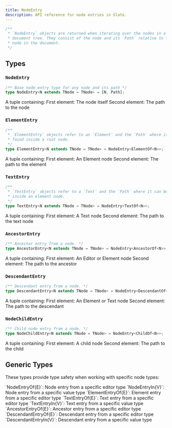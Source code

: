 ```yaml
---
title: NodeEntry
description: API reference for node entries in Slate.
---
```


```ts
/**
 * `NodeEntry` objects are returned when iterating over the nodes in a Slate
 * document tree. They consist of the node and its `Path` relative to the root
 * node in the document.
 */
```

## Types

### `NodeEntry`

```ts
/** Base node entry type for any node and its path */
type NodeEntry<N extends TNode = TNode> = [N, Path];
```

<APIParameters>
  <APIItem name="NodeEntry" type="[Node, Path]">
    A tuple containing:
    <APISubList>
      <APISubListItem>
        First element: The node itself
      </APISubListItem>
      <APISubListItem>
        Second element: The path to the node
      </APISubListItem>
    </APISubList>
  </APIItem>
</APIParameters>

### `ElementEntry`

```ts
/**
 * `ElementEntry` objects refer to an `Element` and the `Path` where it can be
 * found inside a root node.
 */
type ElementEntry<N extends TNode = TNode> = NodeEntry<ElementOf<N>>;
```

<APIParameters>
  <APIItem name="ElementEntry" type="[Element, Path]">
    A tuple containing:
    <APISubList>
      <APISubListItem>
        First element: An Element node
      </APISubListItem>
      <APISubListItem>
        Second element: The path to the element
      </APISubListItem>
    </APISubList>
  </APIItem>
</APIParameters>

### `TextEntry`

```ts
/**
 * `TextEntry` objects refer to a `Text` and the `Path` where it can be found
 * inside an element node.
 */
type TextEntry<N extends TNode = TNode> = NodeEntry<TextOf<N>>;
```

<APIParameters>
  <APIItem name="TextEntry" type="[Text, Path]">
    A tuple containing:
    <APISubList>
      <APISubListItem>
        First element: A Text node
      </APISubListItem>
      <APISubListItem>
        Second element: The path to the text node
      </APISubListItem>
    </APISubList>
  </APIItem>
</APIParameters>

### `AncestorEntry`

```ts
/** Ancestor entry from a node. */
type AncestorEntry<N extends TNode = TNode> = NodeEntry<AncestorOf<N>>;
```

<APIParameters>
  <APIItem name="AncestorEntry" type="[Ancestor, Path]">
    A tuple containing:
    <APISubList>
      <APISubListItem>
        First element: An Editor or Element node
      </APISubListItem>
      <APISubListItem>
        Second element: The path to the ancestor
      </APISubListItem>
    </APISubList>
  </APIItem>
</APIParameters>

### `DescendantEntry`

```ts
/** Descendant entry from a node. */
type DescendantEntry<N extends TNode = TNode> = NodeEntry<DescendantOf<N>>;
```

<APIParameters>
  <APIItem name="DescendantEntry" type="[Descendant, Path]">
    A tuple containing:
    <APISubList>
      <APISubListItem>
        First element: An Element or Text node
      </APISubListItem>
      <APISubListItem>
        Second element: The path to the descendant
      </APISubListItem>
    </APISubList>
  </APIItem>
</APIParameters>

### `NodeChildEntry`

```ts
/** Child node entry from a node. */
type NodeChildEntry<N extends TNode = TNode> = NodeEntry<ChildOf<N>>;
```

<APIParameters>
  <APIItem name="NodeChildEntry" type="[Node, Path]">
    A tuple containing:
    <APISubList>
      <APISubListItem>
        First element: A child node
      </APISubListItem>
      <APISubListItem>
        Second element: The path to the child
      </APISubListItem>
    </APISubList>
  </APIItem>
</APIParameters>

## Generic Types

These types provide type safety when working with specific node types:

<APIParameters>
  <APIItem name="Value-Specific Entries" type="type">
    <APISubList>
      <APISubListItem>
        `NodeEntryOf{E}`: Node entry from a specific editor type
      </APISubListItem>
      <APISubListItem>
        `NodeEntryIn{V}`: Node entry from a specific value type
      </APISubListItem>
      <APISubListItem>
        `ElementEntryOf{E}`: Element entry from a specific editor type
      </APISubListItem>
      <APISubListItem>
        `TextEntryOf{E}`: Text entry from a specific editor type
      </APISubListItem>
      <APISubListItem>
        `TextEntryIn{V}`: Text entry from a specific value type
      </APISubListItem>
      <APISubListItem>
        `AncestorEntryOf{E}`: Ancestor entry from a specific editor type
      </APISubListItem>
      <APISubListItem>
        `DescendantEntryOf{E}`: Descendant entry from a specific editor type
      </APISubListItem>
      <APISubListItem>
        `DescendantEntryIn{V}`: Descendant entry from a specific value type
      </APISubListItem>
    </APISubList>
  </APIItem>
</APIParameters>
